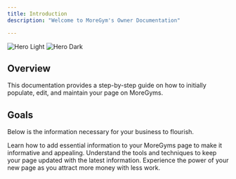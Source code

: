 ```yaml
---
title: Introduction
description: "Welcome to MoreGym's Owner Documentation"

---
```


<img
  className="block dark:hidden"
  src="/images/hero-light.svg"
  alt="Hero Light"
/>
<img
  className="hidden dark:block"
  src="/images/hero-dark.svg"
  alt="Hero Dark"
/>

## Overview

This documentation provides a step-by-step guide on how to initially populate, edit, and maintain your page on MoreGyms.



## Goals

Below is the information necessary for your business to flourish.

<CardGroup cols={2}>
  <Card
    title="Initial Population"
    icon="play"
    href="https://mintlify.com/docs/settings/global"
  >
    Learn how to add essential information to your MoreGyms page to make it informative and appealing.
  </Card>
  <Card
    title="Page Editing"
    icon="pencil"
    href="https://mintlify.com/docs/api-playground/openapi"
  >
    Understand the tools and techniques to keep your page updated with the latest information.
  </Card>
  <Card
    title="Earn Your First Dollar"
    icon="dollar-sign"
    href="https://mintlify.com/docs/components/accordion"
  >
Experience the power of your new page as you attract more money with less work.
  </Card>

</CardGroup>
